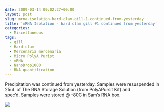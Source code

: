 ```yaml
---
date: 2009-03-14 00:02:27+00:00
layout: post
slug: mrna-isolation-hard-clam-gill-1-continued-from-yesterday
title: 'mRNA Isolation - hard clam gill #1 continued from yesterday'
categories:
  - Miscellaneous
tags:
  - gill
  - Hard clam
  - Mercenaria mercenaria
  - Micro PolyA Purist
  - mRNA
  - NanoDrop1000
  - RNA quantification
---
```


Precipitation was continued from yesterday. Samples were resuspended in 25uL of The RNA Storage Solution (from PolyAPursit Kit) and spec'd. Samples were stored @ -80C in Sam's RNA box.

![](https://eagle.fish.washington.edu/Arabidopsis/RNA%20Spec%20Readings/20090313%20RNA%20SJW.jpg)
